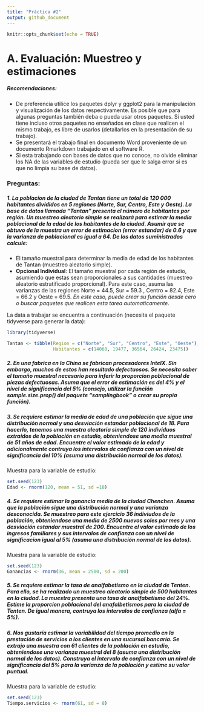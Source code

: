 ```yaml
---
title: "Práctica #2"
output: github_document
---
```


```r
knitr::opts_chunk$set(echo = TRUE)
```


# A. Evaluación: Muestreo y estimaciones

##### Recomendaciones:

+ De preferencia utilice los paquetes dplyr y ggplot2 para la manipulación y visualización de los datos respectivamente. Es posible que para algunas preguntas también deba o pueda usar otros paquetes. Si usted tiene incluso otros paquetes no enseñados en clase que realicen el mismo trabajo, es libre de usarlos (detallarlos en la presentación de su trabajo). 
+ Se presentará el trabajo final en documento Word proveniente de un documento Rmarkdown trabajado en el software R. 
+ Si esta trabajando con bases de datos que no conoce, no olvide eliminar los NA de las variables de estudio (pueda ser que le salga error si es que no limpia su base de datos).

### Preguntas: 

##### 1. La poblacion de la ciudad de Tantan tiene un total de 120 000 habitantes divididos en 5 regiones (Norte, Sur, Centro, Este y Oeste). La base de datos llamada "Tantan" presenta el número de habitantes por región. Un muestreo aleatorio simple se realizará para estimar la media poblacional de la edad de los habitantes de la ciudad. Asumir que se obtuvo de la muestra un error de estimacion (error estandar) de 0.6 y que la varianza de poblacional es igual a 64. De los datos suministrados calcule:

+ El tamaño muestral para determinar la media de edad de los habitantes de Tantan (muestreo aleatorio simple).
+ **Opcional Individual**: El tamaño muestral por cada región de estudio, asumiendo que estas sean proporcionales a sus cantidades (muestreo aleatorio estratificado proporcional). Para este caso, asuma las varianzas de las regiones Norte = 44.5, Sur = 59.3 , Centro = 82.4, Este = 66.2 y Oeste = 69.5. *En este caso, puede crear su función desde cero o buscar paquetes que realicen esta tarea automaticamente*.

La data a trabajar se encuentra a continuación (necesita el paquete tidyverse para generar la data):
```r
library(tidyverse)

Tantan <- tibble(Region = c("Norte", "Sur", "Centro", "Este", "Oeste"),
                 Habitantes = c(14060, 19477, 36564, 26424, 23475))
```

##### 2. En una fabrica en la China se fabrican procesadores IntelX. Sin embargo, muchos de estos han resultado defectuosos. Se necesita saber el tamaño muestral necesario para inferir la proporcion poblacional de piezas defectuosas. Asuma que el error de estimación es del 4% y el nivel de significancia del 5% (consejo, utilizar la función sample.size.prop() del paquete "samplingbook" o crear su propia función).   

##### 3. Se requiere estimar la media de edad de una población que sigue una distribución normal y una desviación estandar poblacional de 18. Para hacerlo, tenemos una muestra aleatoria simple de 120 individuos extraidos de la población en estudio, obteniendose una media muestral de 51 años de edad. Encuentre el valor estimado de la edad y adicionalmente contruya los intervalos de confianza con un nivel de significancia del 10% (asuma una distribución normal de los datos). 

Muestra para la variable de estudio:

```r
set.seed(123)
Edad <- rnorm(120, mean = 51, sd =18)
```

##### 4. Se requiere estimar la ganancia media de la ciudad Chenchen. Asuma que la población sigue una distribución normal y una varianza desconocida. Se muestreo para este ejercicio 36 indiviudos de la población, obteniendose una media de 2500 nuevos soles por mes y una desviación estandar muestral de 200. Encuentre el valor estimado de los ingresos familiares y sus intervalos de confianza con un nivel de significacion igual al 5% (asuma una distribución normal de los datos). 

Muestra para la variable de estudio:

```r
set.seed(123)
Ganancias <- rnorm(36, mean = 2500, sd = 200)
```

##### 5. Se requiere estimar la tasa de analfabetismo en la ciudad de Tenten. Para ello, se ha realizado un muestreo aleatorio simple de 500 habitantes en la ciudad. La muestra presenta una tasa de analfabetismo del 24%. Estime la proporcion poblacional del anafalbetismos para la ciudad de Tenten. De igual manera, contruya los intervalos de confianza (alfa = 5%).

##### 6. Nos gustaría estimar la variabilidad del tiempo promedio en la prestación de servicios a los clientes en una sucursal bancaria. Se extrajo una muestra con 61 clientes de la población en estudio, obteniendose una varianza muestral del 8 (asuma una distribución normal de los datos). Construya el intervalo de confianza con un nivel de significancia del 5% para la varianza de la población y estime su valor puntual. 

Muestra para la variable de estudio:

```r
set.seed(123)
Tiempo.servicios <- rnorm(61, sd = 8)
```

